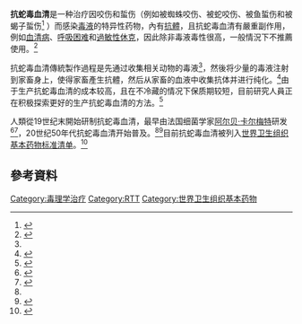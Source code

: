 {{Infobox drug
| drug_name         =
| INN               =
| type              =<!-- empty -->
| IUPAC_name        = 
| image             = Snake Milking.jpg
| alt               = 
| caption           = 從[[蛇|蛇]]身體中擠出毒液以生產抗蛇毒血清
<!-- Clinical data -->
| synonyms          = antivenin、antivenene
| pronounce         =
| tradename         = 
| Drugs.com         = {{Drugs.com|monograph|antivenin-latrodectus-mactans-equine}}
| MedlinePlus       = 
| pregnancy_AU      = <!-- A/B1/B2/B3/C/D/X -->
| pregnancy_AU_comment = 
| pregnancy_US      = <!-- A/B/C/D/X/N -->
| pregnancy_category= 
| routes_of_administration = 注射
| legal_AU = <!-- S2, S3, S4, S5, S6, S7, S8, S9 or Unscheduled-->
| legal_AU_comment =
| legal_CA = <!-- OTC, Rx-only, Schedule I, II, III, IV, V, VI, VII, VIII -->
| legal_DE = <!-- Anlage I, II, III -->
| legal_NZ = <!-- Class A, B, C -->
| legal_UK = <!-- GSL, P, POM, CD, CD Lic, CD POM, CD No Reg POM, CD (Benz) POM, CD (Anab) POM or CD Inv POM / Class A, B, C -->
| legal_US = <!-- OTC/Rx-only/Schedule I, II, III, IV, V -->
| legal_UN = <!-- N I, II, III, IV / P I, II, III, IV-->
| legal_status      = <!-- Free text -->
<!-- Pharmacokinetic data -->
| bioavailability   = 
| protein_bound     = 
| metabolism        = 
| metabolites       =
| onset             = 
| elimination_half-life = 
| duration_of_action =
| excretion         = 
<!-- Identifiers -->
| CAS_number        = 
| class             = 
| ATCvet            = 
| ATC_prefix        = J06
| ATC_suffix        = 
| PubChem           = 
| DrugBank          = 
| ChemSpiderID      = 無
<!-- Chemical and physical data -->
| chemical_formula  = 
| molecular_weight  = 
}}
'''抗蛇毒血清'''是一种治疗因咬伤和蜇伤（例如被蜘蛛咬伤、被蛇咬伤、被鱼蜇伤和被蝎子蜇伤<ref name=BNF69>{{cite book|title=British national formulary : BNF 69|url=https://archive.org/details/bnf69britishnati0000unse|date=2015|publisher=British Medical Association|isbn=9780857111562|page=[https://archive.org/details/bnf69britishnati0000unse/page/43 43]|edition=69}}</ref> ）而感染[[毒液|毒液]]的特异性药物，內有[[抗體|抗體]]，且抗蛇毒血清有嚴重副作用，例如[[血清病|血清病]]、[[呼吸困难|呼吸困难]]和[[過敏性休克|過敏性休克]]，因此除非毒液毒性很高，一般情況下不推薦使用。<ref name=WHO2008>{{cite book | title = WHO Model Formulary 2008 | year = 2009 | isbn = 9789241547659 | vauthors = ((World Health Organization)) | veditors = Stuart MC, Kouimtzi M, Hill SR | hdl = 10665/44053 | author-link = World Health Organization | publisher = World Health Organization |pages=396–397}}</ref>

抗蛇毒血清傳統製作過程是先通过收集相关动物的毒液<ref name=Dar2004/>，然後将少量的毒液注射到家畜身上，使得家畜產生抗體，然后从家畜的血液中收集抗体并进行纯化。<ref name=Dar2004>{{cite book|last1=Dart|first1=Richard C.|title=Medical Toxicology|date=2004|publisher=Lippincott Williams & Wilkins|isbn=9780781728454|pages=250–251|url=https://books.google.com/books?id=BfdighlyGiwC&pg=PA250|language=en|url-status=live|archive-url=https://web.archive.org/web/20170109184820/https://books.google.ca/books?id=BfdighlyGiwC&pg=PA250|archive-date=2017-01-09}}</ref>由于生产抗蛇毒血清的成本较高，且在不冷藏的情况下保质期较短，目前研究人員正在积极探索更好的生产抗蛇毒血清的方法。<ref>{{Cite web |url=https://www.ncbi.nlm.nih.gov/pmc/articles/PMC6073149/ |title=Recent Advances in Next Generation Snakebite Antivenoms |access-date=2021-01-13 |archive-date=2022-03-31 |archive-url=https://web.archive.org/web/20220331060624/https://www.ncbi.nlm.nih.gov/pmc/articles/PMC6073149/ }}</ref> 

人類從19世纪末開始研制抗蛇毒血清，最早由法国细菌学家[[阿尔贝·卡尔梅特|阿尔贝·卡尔梅特]]研发<ref name=":0">{{Cite journal|title=Doctor Albert Calmette 1863-1933: founder of antivenomous serotherapy and of antituberculous BCG vaccination|url=https://pubmed.ncbi.nlm.nih.gov/10400286/|last=Hawgood|first=B. J.|date=1999-09|journal=Toxicon: Official Journal of the International Society on Toxinology|issue=9|doi=10.1016/s0041-0101(99)00086-0|volume=37|pages=1241–1258|issn=0041-0101|pmid=10400286|access-date=2021-02-10|archive-date=2020-11-16|archive-url=https://web.archive.org/web/20201116211843/https://pubmed.ncbi.nlm.nih.gov/10400286/|dead-url=no}}</ref><ref name=":2">{{Cite web|title=Antivenom|url=https://www.si.edu/spotlight/antibody-initiative/antivenom|accessdate=2021-02-10|work=Smithsonian Institution|language=en|archive-date=2021-02-12|archive-url=https://web.archive.org/web/20210212234930/https://www.si.edu/spotlight/antibody-initiative/antivenom|dead-url=no}}</ref>，20世纪50年代抗蛇毒血清开始普及。<ref name=Dar2004/><ref>{{cite book|last1=Gad|first1=Shayne Cox|title=Handbook of Pharmaceutical Biotechnology|date=2007|publisher=John Wiley & Sons|isbn=9780470117101|page=692|url=https://books.google.com/books?id=ZhlApPkxpuAC&pg=PA692|language=en|url-status=live|archive-url=https://web.archive.org/web/20170109185439/https://books.google.ca/books?id=ZhlApPkxpuAC&pg=PA692|archive-date=2017-01-09}}</ref>目前抗蛇毒血清被列入[[世界卫生组织基本药物标准清单|世界卫生组织基本药物标准清单]]。<ref name="WHO21st">{{cite book | vauthors = ((World Health Organization)) | title = World Health Organization model list of essential medicines: 21st list 2019 | year = 2019 | hdl = 10665/325771 | author-link = World Health Organization | publisher = World Health Organization | location = Geneva | id = WHO/MVP/EMP/IAU/2019.06. License: CC BY-NC-SA 3.0 IGO | hdl-access=free }}</ref>

==參考資料==
{{reflist|32em}}

[[Category:毒理学治疗|Category:毒理学治疗]]
[[Category:RTT|Category:RTT]]
[[Category:世界卫生组织基本药物|Category:世界卫生组织基本药物]]